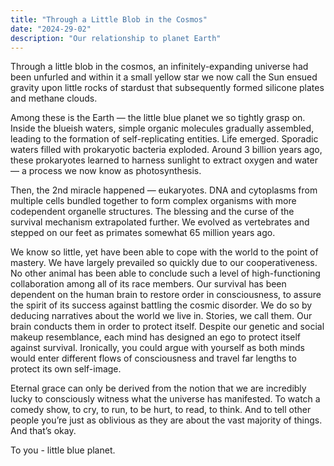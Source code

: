 ```yaml
---
title: "Through a Little Blob in the Cosmos"
date: "2024-29-02"
description: "Our relationship to planet Earth"
---
```


Through a little blob in the cosmos, an infinitely-expanding universe had been unfurled and within it a small yellow star we now call the Sun ensued gravity upon little rocks of stardust that subsequently formed silicone plates and methane clouds.

Among these is the Earth — the little blue planet we so tightly grasp on. Inside the blueish waters, simple organic molecules gradually assembled, leading to the formation of self-replicating entities. Life emerged. Sporadic waters filled with prokaryotic bacteria exploded. Around 3 billion years ago, these prokaryotes learned to harness sunlight to extract oxygen and water — a process we now know as photosynthesis.

Then, the 2nd miracle happened — eukaryotes. DNA and cytoplasms from multiple cells bundled together to form complex organisms with more codependent organelle structures. The blessing and the curse of the survival mechanism extrapolated further. We evolved as vertebrates and stepped on our feet as primates somewhat 65 million years ago.

We know so little, yet have been able to cope with the world to the point of mastery. We have largely prevailed so quickly due to our cooperativeness. No other animal has been able to conclude such a level of high-functioning collaboration among all of its race members. Our survival has been dependent on the human brain to restore order in consciousness, to assure the spirit of its success against battling the cosmic disorder. We do so by deducing narratives about the world we live in. Stories, we call them. Our brain conducts them in order to protect itself. Despite our genetic and social makeup resemblance, each mind has designed an ego to protect itself against survival. Ironically, you could argue with yourself as both minds would enter different flows of consciousness and travel far lengths to protect its own self-image.

Eternal grace can only be derived from the notion that we are incredibly lucky to consciously witness what the universe has manifested. To watch a comedy show, to cry, to run, to be hurt, to read, to think. And to tell other people you’re just as oblivious as they are about the vast majority of things. And that’s okay.

To you - little blue planet.
